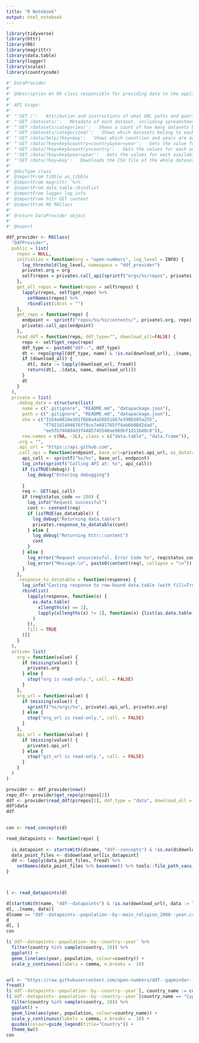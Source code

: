 ```yaml
---
title: "R Notebook"
output: html_notebook
---
```


```r
library(tidyverse)
library(httr)
library(R6)
library(magrittr)
library(data.table)
library(logger)
library(scales)
library(countrycode)
```

```r
#' DataProvider
#'  
#' @description An R6 class responsible for providing data to the application.
#' 
#' API Usage:
#' 
#' "'GET /':   Attribution and instructions of what URL paths and queries are available, along with a description of each.", 
#' "'GET /datasets/':   Metadata of each dataset, including spreadsheet *key*, *indicatorName*, *category* and *subcategory* the dataset belongs to, and the *dataprovider* and the *dataprovider_link*.", 
#' "'GET /datasets/categories/':   Shows a count of how many datasets belong to each category and subcategory.", 
#' "'GET /datasets/categorized/':   Shows which datasets belong to each category and subcategory.", 
#' "'GET /data/help/?key=key':   Shows which countries and years are available in the specified dataset.", 
#' "'GET /data/?key=key&country=country&year=year':   Gets the value for the specified country and year in the dataset.", 
#' "'GET /data/?key=key&country=country':   Gets the values for each available year in the dataset, for the specified country.", 
#' "'GET /data/?key=key&year=year':   Gets the values for each available country in the dataset, for the specified year.", 
#' "'GET /data/?key=key':   Downloads the CSV file of the whole dataset."
#'
#' @docType class
#' @importFrom tibble as_tibble
#' @importFrom magrittr `%>%`
#' @importFrom data.table rbindlist
#' @importFrom logger log_info
#' @importFrom httr GET content
#' @importFrom R6 R6Class
#'
#' @return DataProvider object
#'
#' @export

ddf_provider <- R6Class(
  "DdfProvider",
  public = list(
    repos = NULL,
    initialize = function(org = "open-numbers", log_level = INFO) {
      log_threshold(log_level, namespace = "ddf_provider")
      private$.org = org
      self$repos = private$.call_api(sprintf("orgs/%s/repos", private$.org))$name
    },
    get_all_repos = function(repos = self$repos) {
      lapply(repos, self$get_repo) %>% 
        setNames(repos) %>%
        rbindlist(idcol = "")
    },
    get_repo = function(repo) {
      endpoint <- sprintf("repos/%s/%s/contents/", private$.org, repo)
      private$.call_api(endpoint)
    },
    read_ddf = function(repo, ddf_type="", download_all=FALSE) {
      repo <- self$get_repo(repo)
      ddf_type <- paste0("ddf--", ddf_type)
      dt <- repo[grepl(ddf_type, name) & !is.na(download_url), .(name, download_url)]
      if (download_all) {
        dt[, data := lapply(download_url, fread)]
        return(dt[, .(data, name, download_url)])
      }
      dt
    }
  ),
  private = list(
    .debug_data = structure(list(
      name = c(".gitignore", "README.md", "datapackage.json"),
      path = c(".gitignore", "README.md", "datapackage.json"),
      sha = c("3164a0816e3d1f6b6a4a58b51bb7e398b505a255", 
              "f7921d1494676ff8ce7e681765ff4ab6b08d2dad",
              "ee5fb746604d3f4485745540ae969bf1d11b40c0")),
      row.names = c(NA, -3L), class = c("data.table", "data.frame")),
    .org = "",
    .api_url = "https://api.github.com",
    .call_api = function(endpoint, base_url=private$.api_url, as_datatable=TRUE, debug=FALSE) {
      api_call <- sprintf("%s/%s", base_url, endpoint)
      log_info(sprintf("Calling API at: %s", api_call))
      if (isTRUE(debug)) {
        log_debug("Entering debugging")
        
      }
      req <- GET(api_call)
      if (req$status_code == 200) {
        log_info("Request successful")
        cont <- content(req)
        if (isTRUE(as_datatable)) {
          log_debug("Returning data.table")
          private$.response_to_datatable(cont)          
        } else {
          log_debug("Returning httr::content")
          cont
        }
      } else {
        log_error("Request unsuccessful. Error Code %s", req$status_code)
        log_error("Message:\n", paste0(content(req), collapse = "\n"))
      }
    },
    .response_to_datatable = function(response) {
      log_info("Casting response to row-bound data.table (with fill=True)")
      rbindlist(
        lapply(response, function(x) {
          as.data.table(
            x[lengths(x) == 1],
            lapply(x[lengths(x) != 1], function(x) {list(as.data.table(x))})
          )
        }),
        fill = TRUE
      )[]
    }
  ),
  active= list(
    org = function(value) {
      if (missing(value)) {
        private$.org
      } else {
        stop("org is read-only.", call. = FALSE)
      }
    },
    org_url = function(value) {
      if (missing(value)) {
        sprintf("%s/orgs/%s", private$.api_url, private$.org)
      } else {
        stop("org_url is read-only.", call. = FALSE)
      }
    },
    api_url = function(value) {
      if (missing(value)) {
        private$.api_url
      } else {
        stop("git_url is read-only.", call. = FALSE)
      }
    }
  )
)

provider <- ddf_provider$new()
repo_df<- provider$get_repo(p$repos[2])
ddf <- provider$read_ddf(p$repos[2], ddf_type = "data", download_all = TRUE)
ddf$data
ddf
 
```


```r
con <- read_concepts(d)

read_datapoints <- function(repo) {
  
  is_datapoint <- startsWith(d$name, "ddf--concepts") & !is.na(d$download_url)
  data_point_files <- d$download_url[is_datapoint]
  dd <- lapply(data_point_files, fread) %>%
    setNames(data_point_files %>% basename() %>% tools::file_path_sans_ext())
}



l <- read_datapoints(d)

d[startsWith(name, "ddf--datapoints") & !is.na(download_url), data := lapply(download_url, fread) ]
d[, .(name, data)]  
d[name == "ddf--datapoints--population--by--main_religion_2008--year.csv", data]
d
d[, ]
con

l$`ddf--datapoints--population--by--country--year` %>%
  filter(country %in% sample(country, 10)) %>%
  ggplot() +
  geom_line(aes(year, population, colour=country)) +
  scale_y_continuous(labels = comma, n.breaks =  10)


url <- "https://raw.githubusercontent.com/open-numbers/ddf--gapminder--population/master/ddf--datapoints--population--by--country--year.csv"
fread()
l$`ddf--datapoints--population--by--country--year`[, country_name := countrycode(country, origin="iso3c", destination = "country.name")]
l$`ddf--datapoints--population--by--country--year`[country_name == "Cyprus"] %>%
  filter(country %in% sample(country, 10)) %>%
  ggplot() +
  geom_line(aes(year, population, colour=country_name)) +
  scale_y_continuous(labels = comma, n.breaks =  10) +
  guides(colour=guide_legend(title="Country")) +
  theme_bw()
con

```

